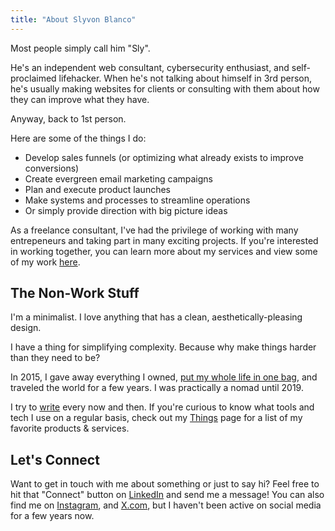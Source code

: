 ```yaml
---
title: "About Slyvon Blanco"
---
```


Most people simply call him "Sly". 

He's an independent web consultant, cybersecurity enthusiast, and self-proclaimed lifehacker. When he's not talking about himself in 3rd person, he's usually making websites for clients or consulting with them about how they can improve what they have.

Anyway, back to 1st person. 

Here are some of the things I do:

* Develop sales funnels (or optimizing what already exists to improve conversions)
* Create evergreen email marketing campaigns
* Plan and execute product launches
* Make systems and processes to streamline operations
* Or simply provide direction with big picture ideas

As a freelance consultant, I've had the privilege of working with many entrepeneurs and taking part in many exciting projects. If you're interested in working together, you can learn more about my services and view some of my work [here](https://aestheticpixels.io/).

## The Non-Work Stuff

I'm a minimalist. I love anything that has a clean, aesthetically-pleasing design.

I have a thing for simplifying complexity. Because why make things harder than they need to be?

In 2015, I gave away everything I owned, [put my whole life in one bag](/crazy), and traveled the world for a few years. I was practically a nomad until 2019. 

I try to [write](/blog) every now and then. If you're curious to know what tools and tech I use on a regular basis, check out my [Things](/things) page for a list of my favorite products & services.

## Let's Connect

Want to get in touch with me about something or just to say hi? Feel free to hit that "Connect" button on [LinkedIn](https://www.linkedin.com/in/slyvon/) and send me a message! You can also find me on [Instagram](https://www.instagram.com/slyvonblanco), and [X.com](https://x.com/slyvonblanco), but I haven't been active on social media for a few years now.